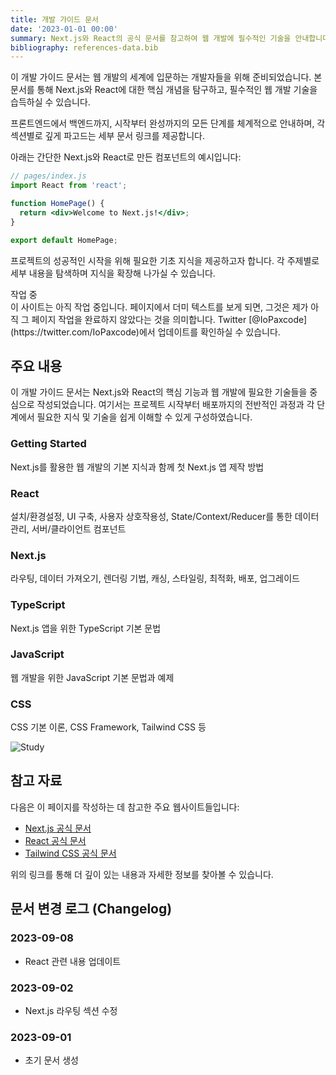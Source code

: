 ```yaml
---
title: 개발 가이드 문서
date: '2023-01-01 00:00'
summary: Next.js와 React의 공식 문서를 참고하여 웹 개발에 필수적인 기술을 안내합니다.
bibliography: references-data.bib
---
```


이 개발 가이드 문서는 웹 개발의 세계에 입문하는 개발자들을 위해 준비되었습니다. 본 문서를 통해 Next.js와 React에 대한 핵심 개념을 탐구하고, 필수적인 웹 개발 기술을 습득하실 수 있습니다.

프론트엔드에서 백엔드까지, 시작부터 완성까지의 모든 단계를 체계적으로 안내하며, 각 섹션별로 깊게 파고드는 세부 문서 링크를 제공합니다.

아래는 간단한 Next.js와 React로 만든 컴포넌트의 예시입니다:

```jsx showLineNumbers
// pages/index.js
import React from 'react';

function HomePage() {
  return <div>Welcome to Next.js!</div>;
}

export default HomePage;
```

프로젝트의 성공적인 시작을 위해 필요한 기초 지식을 제공하고자 합니다. 각 주제별로 세부 내용을 탐색하며 지식을 확장해 나가실 수 있습니다.


<Callout>
<div className="flex items-center">
  <span className="mr-2"><ShieldAlert /></span>
  <span>작업 중</span>
</div>
이 사이트는 아직 작업 중입니다. 페이지에서 더미 텍스트를 보게 되면, 그것은 제가 아직 그 페이지 작업을 완료하지 않았다는 것을 의미합니다. Twitter [@IoPaxcode](https://twitter.com/IoPaxcode)에서 업데이트를 확인하실 수 있습니다.

</Callout>


## 주요 내용

이 개발 가이드 문서는 Next.js와 React의 핵심 기능과 웹 개발에 필요한 기술들을 중심으로 작성되었습니다. 여기서는 프로젝트 시작부터 배포까지의 전반적인 과정과 각 단계에서 필요한 지식 및 기술을 쉽게 이해할 수 있게 구성하였습니다.

<div className="grid sm:grid-cols-2 gap-4 mt-3">

<Card href="/docs/getting-started/nextjs-foundation" disabled>

### Getting Started

Next.js를 활용한 웹 개발의 기본 지식과 함께 첫 Next.js 앱 제작 방법

</Card>

<Card href="/docs/react/learn/overview">

### React

설치/환경설정, UI 구축, 사용자 상호작용성, State/Context/Reducer를 통한 데이터 관리, 서버/클라이언트 컴포넌트

</Card>

<Card href="/docs/app" disabled>

### Next.js

라우팅, 데이터 가져오기, 렌더링 기법, 캐싱, 스타일링, 최적화, 배포, 업그레이드

</Card>

<Card href="/docs/blog" disabled>

### TypeScript

Next.js 앱을 위한 TypeScript 기본 문법

</Card>

<Card href="/docs/blog" disabled>

### JavaScript

웹 개발을 위한 JavaScript 기본 문법과 예제

</Card>

<Card href="/docs/blog" disabled>

### CSS

CSS 기본 이론, CSS Framework, Tailwind CSS 등

</Card>

</div>

<div style={{ textAlign: "center" }}>
    <img src="/static/illustration/work-from-home-2.svg" alt="Study" />
</div>


## 참고 자료

다음은 이 페이지를 작성하는 데 참고한 주요 웹사이트들입니다:

- [Next.js 공식 문서](https://nextjs.org/docs)
- [React 공식 문서](https://react.dev/blog/2023/03/16/introducing-react-dev)
- [Tailwind CSS 공식 문서](https://tailwindcss.com/docs)

위의 링크를 통해 더 깊이 있는 내용과 자세한 정보를 찾아볼 수 있습니다.


## 문서 변경 로그 (Changelog)

### 2023-09-08
- React 관련 내용 업데이트

### 2023-09-02
- Next.js 라우팅 섹션 수정

### 2023-09-01
- 초기 문서 생성

